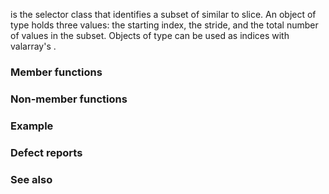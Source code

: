 {{cpp/title|slice}}
{{cpp/numeric/valarray/navbar}}
{{ddcl|header=valarray|
class slice;
}}

{{tt|std::slice}} is the selector class that identifies a subset of {{lc|std::valarray}} similar to {{enwiki|BLAS}} slice. An object of type {{tt|std::slice}} holds three values: the starting index, the stride, and the total number of values in the subset. Objects of type {{tt|std::slice}} can be used as indices with valarray's {{c/core|operator[]}}.

===Member functions===
{{dsc begin}}
{{dsc mem ctor|cpp/numeric/valarray/slice|inlinemem=true|constructs a slice}}
{{dsc mem fun|cpp/numeric/valarray/slice|title=start&lt;br&gt;size&lt;br&gt;stride|inlinemem=true|returns the parameters of the slice}}
{{dsc end}}

{{member|{{small|std::slice::}}slice|
{{dcl begin}}
{{dcl|num=1|
slice()
}}
{{dcl|num=2|
slice( std::size_t start, std::size_t size, std::size_t stride );
}}
{{dcl|num=3|
slice( const slice&amp; other );
}}
{{dcl end}}

Constructs a new slice.

@1@ Default constructor. Equivalent to {{c|slice(0, 0, 0)}}. This constructor exists only to allow construction of arrays of slices.

@2@ Constructs a new slice with parameters {{c|start}}, {{c|size}}, {{c|stride}}. This slice will refer to {{c|size}} number of elements, each with the position:

:@@ {{math|start + 0 * stride}}
:@@ {{math|start + 1 * stride}}
:@@ {{math|...}}
:@@ {{math|start + (size - 1) * stride}}

@3@ Constructs a copy of {{c|other}}.

===Parameters===
{{par begin}}
{{par|start|the position of the first element}}
{{par|size|the number of elements in the slice}}
{{par|stride|the number of positions between successive elements in the slice}}
{{par|other|another slice to copy}}
{{par end}}
}}

{{member|{{small|std::slice::}}start, size, stride|
{{dcl begin}}
{{dcl|num=1|
std::size_t start() const;
}}
{{dcl|num=2|
std::size_t size() const;
}}
{{dcl|num=3|
std::size_t stride() const;
}}
{{dcl end}}

Returns the parameters passed to the slice on construction - start, size and stride respectively.

===Parameters===
(none)

===Return value===
The parameters of the slice -- start, size and stride respectively.

===Complexity===
Constant.
}}

===Non-member functions===
{{dsc begin}}
{{dsc fun|cpp/numeric/valarray/slice|title=operator=={{dsc small|(std::slice)}}|notes={{mark c++20}}|inlinemem=true|checks if two slices are equal}}
{{dsc end}}

{{member|1=operator=={{petty|(std::slice)}}|2=
{{dcl begin}}
{{dcl|since=c++20|1=
friend bool operator==( const slice&amp; lhs, const slice&amp; rhs );
}}
{{dcl end}}

Checks if the parameters of {{c|lhs}} and {{c|rhs}} - start, size and stride are equal respectively.

{{cpp/hidden friend|std::slice}}

{{cpp/note synthesized eq}}

===Parameters===
{{par begin}}
{{par|lhs, rhs|slices to compare}}
{{par end}}

===Return value===
{{c|1=lhs.start() == rhs.start() &amp;&amp; lhs.size() == rhs.size() &amp;&amp; lhs.stride() == rhs.stride()}}
}}

===Example===
{{example
|Barebones valarray-backed Matrix class with a {{enwiki|Trace (linear algebra)|trace}} calculating function.
|code=
#include &lt;iostream&gt;
#include &lt;valarray&gt;

class Matrix
{
    std::valarray&lt;int&gt; data;
    int dim;
public:
    Matrix(int r, int c) : data(r*c), dim(c) {}
    int&amp; operator()(int r, int c) { return data[r * dim + c]; }
    int trace() const { return data[std::slice(0, dim, dim + 1)].sum(); }
};

int main()
{
    Matrix m(3, 3);
    int n = 0;
    for (int r = 0; r &lt; 3; ++r)
       for (int c = 0; c &lt; 3; ++c)
           m(r, c) = ++n;
    std::cout &lt;&lt; "Trace of the matrix (1,2,3) (4,5,6) (7,8,9) is " &lt;&lt; m.trace() &lt;&lt; '\n';
}
|output=
Trace of the matrix (1,2,3) (4,5,6) (7,8,9) is 15
}}

===Defect reports===
{{dr list begin}}
{{dr list item|wg=lwg|dr=543|std=C++98|before=it was unclear whether a default constructed slice is usable|after=it is usable (as an empty subset)}}
{{dr list end}}

===See also===
{{dsc begin}}
{{dsc inc|cpp/numeric/valarray/dsc operator_at}}
{{dsc inc|cpp/numeric/valarray/dsc gslice}}
{{dsc inc|cpp/numeric/valarray/dsc slice_array}}
{{dsc inc|cpp/container/dsc mdspan}}
{{dsc end}}

{{langlinks|de|es|fr|it|ja|pt|ru|zh}}